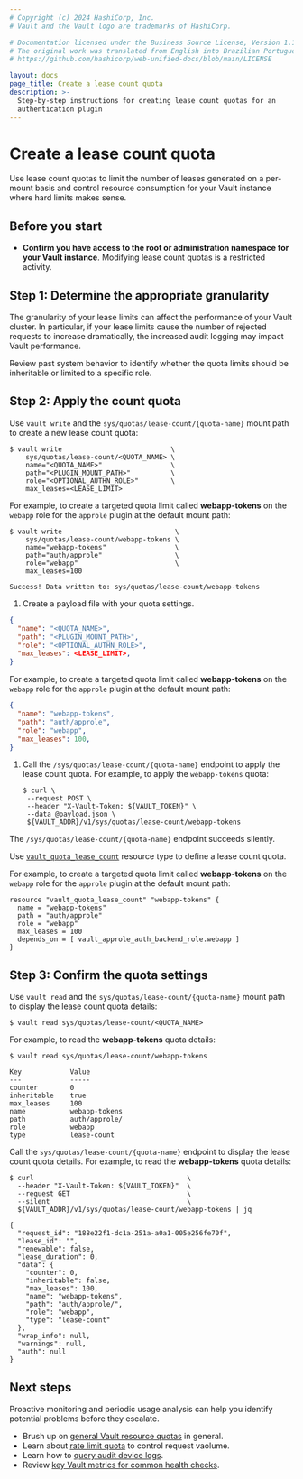 ```yaml
---
# Copyright (c) 2024 HashiCorp, Inc.
# Vault and the Vault logo are trademarks of HashiCorp.

# Documentation licensed under the Business Source License, Version 1.1.
# The original work was translated from English into Brazilian Portuguese.
# https://github.com/hashicorp/web-unified-docs/blob/main/LICENSE

layout: docs
page_title: Create a lease count quota
description: >-
  Step-by-step instructions for creating lease count quotas for an
  authentication plugin
---
```


# Create a lease count quota

Use lease count quotas to limit the number of leases generated on a per-mount
basis and control resource consumption for your Vault instance  where hard
limits makes sense.

## Before you start

- **Confirm you have access to the root or administration namespace for your
  Vault instance**. Modifying lease count quotas is a restricted activity.


## Step 1: Determine the appropriate granularity

The granularity of your lease limits can affect the performance of your Vault
cluster. In particular, if your lease limits cause the number of rejected
requests to increase dramatically, the increased audit logging may impact Vault
performance.

Review past system behavior to identify whether the quota limits should be
inheritable or limited to a specific role.

## Step 2: Apply the count quota

<Tabs>
<Tab heading="CLI" group="cli">

Use `vault write` and the `sys/quotas/lease-count/{quota-name}` mount path to
create a new lease count quota:

```shell-session
$ vault write                           \
    sys/quotas/lease-count/<QUOTA_NAME> \
    name="<QUOTA_NAME>"                 \
    path="<PLUGIN_MOUNT_PATH>"          \
    role="<OPTIONAL_AUTHN_ROLE>"        \
    max_leases=<LEASE_LIMIT>
```

For example, to create a targeted quota limit called **webapp-tokens** on the
`webapp` role for the `approle` plugin at the default mount path:

```shell-session
$ vault write                            \
    sys/quotas/lease-count/webapp-tokens \
    name="webapp-tokens"                 \
    path="auth/approle"                  \
    role="webapp"                        \
    max_leases=100

Success! Data written to: sys/quotas/lease-count/webapp-tokens
```

</Tab>
<Tab heading="API" group="api">

1. Create a payload file with your quota settings.

  ```json
  {
    "name": "<QUOTA_NAME>",
    "path": "<PLUGIN_MOUNT_PATH>",
    "role": "<OPTIONAL_AUTHN_ROLE>",
    "max_leases": <LEASE_LIMIT>,
  }
  ```

  For example, to create a targeted quota limit called **webapp-tokens** on the
  `webapp` role for the `approle` plugin at the default mount path:

  ```json
  {
    "name": "webapp-tokens",
    "path": "auth/approle",
    "role": "webapp",
    "max_leases": 100,
  }
  ```

1. Call the `/sys/quotas/lease-count/{quota-name}` endpoint to apply the lease
   count quota. For example, to apply the `webapp-tokens` quota:

   ```shell-session
   $ curl \
    --request POST \
    --header "X-Vault-Token: ${VAULT_TOKEN}" \
    --data @payload.json \
    ${VAULT_ADDR}/v1/sys/quotas/lease-count/webapp-tokens
   ```

<Note title="Silent endpoint">

  The `/sys/quotas/lease-count/{quota-name}` endpoint succeeds silently.

</Note>


</Tab>
<Tab heading="Terraform" group="terraform">

Use
[`vault_quota_lease_count`](https://registry.terraform.io/providers/hashicorp/vault/latest/docs/resources/quota_lease_count)
resource type to define a lease count quota.

For example, to create a targeted quota limit called **webapp-tokens** on the
`webapp` role for the `approle` plugin at the default mount path:


```hcl
resource "vault_quota_lease_count" "webapp-tokens" {
  name = "webapp-tokens"
  path = "auth/approle"
  role = "webapp"
  max_leases = 100
  depends_on = [ vault_approle_auth_backend_role.webapp ]
}
```

</Tab>
</Tabs>

## Step 3: Confirm the quota settings

<Tabs>
<Tab heading="CLI" group="cli">

Use `vault read` and the `sys/quotas/lease-count/{quota-name}` mount path to
display the lease count quota details:

```shell-session
$ vault read sys/quotas/lease-count/<QUOTA_NAME>
```

For example, to read the **webapp-tokens** quota details:

```shell-session
$ vault read sys/quotas/lease-count/webapp-tokens

Key            Value
---            -----
counter        0
inheritable    true
max_leases     100
name           webapp-tokens
path           auth/approle/
role           webapp
type           lease-count
```

</Tab>
<Tab heading="API" group="api">

Call the `sys/quotas/lease-count/{quota-name}` endpoint to display the lease
count quota details. For example, to read the **webapp-tokens** quota details:

```shell-session
$ curl                                      \
  --header "X-Vault-Token: ${VAULT_TOKEN}"  \
  --request GET                             \
  --silent                                  \
  ${VAULT_ADDR}/v1/sys/quotas/lease-count/webapp-tokens | jq

{
  "request_id": "188e22f1-dc1a-251a-a0a1-005e256fe70f",
  "lease_id": "",
  "renewable": false,
  "lease_duration": 0,
  "data": {
    "counter": 0,
    "inheritable": false,
    "max_leases": 100,
    "name": "webapp-tokens",
    "path": "auth/approle/",
    "role": "webapp",
    "type": "lease-count"
  },
  "wrap_info": null,
  "warnings": null,
  "auth": null
}
```

</Tab>
</Tabs>

## Next steps

Proactive monitoring and periodic usage analysis can help you identify potential
problems before they escalate.

- Brush up on [general Vault resource quotas](/vault/docs/concepts/resource-quotas) in general.
- Learn about [rate limit quota](/vault/docs/configuration/create-rate-limit-quota) to control request vaolume.
- Learn how to [query audit device logs](/vault/tutorials/monitoring/query-audit-device-logs).
- Review [key Vault metrics for common health checks](/well-architected-framework/reliability/reliability-vault-monitoring-key-metrics).

